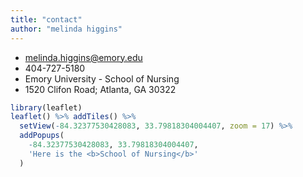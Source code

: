 ```yaml
---
title: "contact"
author: "melinda higgins"
---
```


* [melinda.higgins@emory.edu](mailto:melinda.higgins@emory.edu)
* 404-727-5180
* Emory University - School of Nursing
* 1520 Clifon Road; Atlanta, GA 30322

```r
library(leaflet)
leaflet() %>% addTiles() %>%
  setView(-84.32377530428083, 33.79818304004407, zoom = 17) %>%
  addPopups(
    -84.32377530428083, 33.79818304004407, 
    'Here is the <b>School of Nursing</b>'
  )
```

